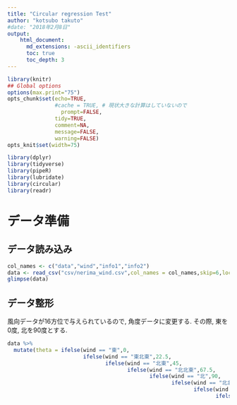 ```yaml
---
title: "Circular regression Test"
author: "kotsubo takuto"
#date: "2018年2月8日"
output: 
    html_document:
      md_extensions: -ascii_identifiers
      toc: true
      toc_depth: 3
---
```


```r
library(knitr)
## Global options
options(max.print="75")
opts_chunk$set(echo=TRUE,
               #cache = TRUE, # 現状大きな計算はしていないので
	             prompt=FALSE,
               tidy=TRUE,
               comment=NA,
               message=FALSE,
               warning=FALSE)
opts_knit$set(width=75)
```

```r
library(dplyr)
library(tidyverse)
library(pipeR)
library(lubridate)
library(circular)
library(readr)
```

# データ準備

## データ読み込み

```r
col_names <- c("data","wind","info1","info2")
data <- read_csv("csv/nerima_wind.csv",col_names = col_names,skip=6,locale=locale(encoding='Shift_JIS'))
glimpse(data)
```

## データ整形

風向データが16方位で与えられているので, 角度データに変更する. その際, 東を0度, 北を90度とする.

```r
data %>% 
  mutate(theta = ifelse(wind == "東",0,
                        ifelse(wind == "東北東",22.5,
                               ifelse(wind == "北東",45,
                                      ifelse(wind == "北北東",67.5,
                                             ifelse(wind == "北",90,
                                                    ifelse(wind == "北北西",112.5,
                                                           ifelse(wind == "北西",135,
                                                                  ifelse(wind == "西北西",157.5,
                                                                         ifelse(wind == "西",180,
                                                                                ifelse(wind == "西南西",202.5,
                                                                                       ifelse(wind == "南西",225,
                                                                                              ifelse(wind == "南南西",247.5,
                                                                                                     ifelse(wind == "南",270,
                                                                                                            ifelse(wind == "南南東",292.5,
                                                                                                                   ifelse(wind == "南東", 315,337.5)))))))))))))))) -> data
```


